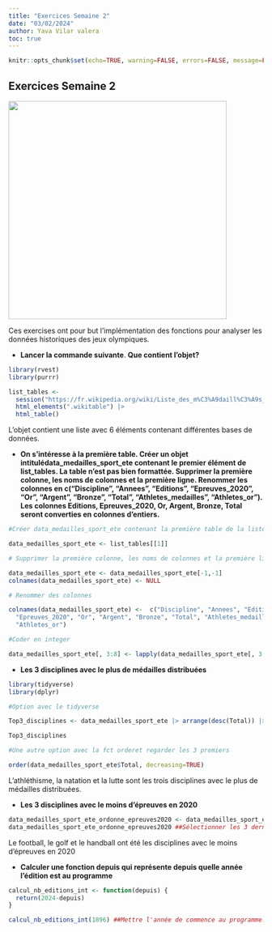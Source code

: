 ```yaml
---
title: "Exercices Semaine 2"
date: "03/02/2024"
author: Yava Vilar valera
toc: true
---
```


```r
knitr::opts_chunk$set(echo=TRUE, warning=FALSE, errors=FALSE, message=FALSE, results=TRUE, fig.width=8, fig.height=6)
```

## Exercices Semaine 2

![](images/clipboard-767475626.png){fig-align="center" width="431"}

Ces exercises ont pour but l'implémentation des fonctions pour analyser les données historiques des jeux olympiques.

-   **Lancer la commande suivante**. **Que contient l'objet?**

```r

library(rvest)
library(purrr)

list_tables <-
  session("https://fr.wikipedia.org/wiki/Liste_des_m%C3%A9daill%C3%A9s_olympiques") |>
  html_elements(".wikitable") |>
  html_table()
```

L'objet contient une liste avec 6 éléments contenant différentes bases de données.

-   **On s'intéresse à la première table. Créer un objet intitulédata_medailles_sport_ete contenant le premier élément de list_tables. La table n’est pas bien formattée. Supprimer la première colonne, les noms de colonnes et la première ligne. Renommer les colonnes en c("Discipline", "Annees", "Editions", "Epreuves_2020", "Or", "Argent", "Bronze", "Total", "Athletes_medailles", "Athletes_or"). Les colonnes Editions, Epreuves_2020, Or, Argent, Bronze, Total seront converties en colonnes d’entiers.**

```r
#Créer data_medailles_sport_ete contenant la première table de la liste 

data_medailles_sport_ete <- list_tables[[1]]

# Supprimer la première colonne, les noms de colonnes et la première ligne

data_medailles_sport_ete <- data_medailles_sport_ete[-1,-1]
colnames(data_medailles_sport_ete) <- NULL

# Renommer des colonnes 

colnames(data_medailles_sport_ete) <-  c("Discipline", "Annees", "Editions",
  "Epreuves_2020", "Or", "Argent", "Bronze", "Total", "Athletes_medailles",
  "Athletes_or")

#Coder en integer 

data_medailles_sport_ete[, 3:8] <- lapply(data_medailles_sport_ete[, 3:8], as.integer)

```

-   **Les 3 disciplines avec le plus de médailles distribuées**

```r
library(tidyverse)
library(dplyr)

#Option avec le tidyverse

Top3_disciplines <- data_medailles_sport_ete |> arrange(desc(Total)) |> slice(1:3)

Top3_disciplines

#Une autre option avec la fct orderet regarder les 3 premiers

order(data_medailles_sport_ete$Total, decreasing=TRUE)


```

L'athléthisme, la natation et la lutte sont les trois disciplines avec le plus de médailles distribuées.

-   **Les 3 disciplines avec le moins d'épreuves en 2020**

```r
data_medailles_sport_ete_ordonne_epreuves2020 <- data_medailles_sport_ete |> arrange(Epreuves_2020) |> slice(1:3)
data_medailles_sport_ete_ordonne_epreuves2020 ##Sélectionner les 3 dernières

```

Le football, le golf et le handball ont été les disciplines avec le moins d'épreuves en 2020

-   **Calculer une fonction depuis qui représente depuis quelle année l'édition est au programme**

```r
calcul_nb_editions_int <- function(depuis) {
  return(2024-depuis)
}

calcul_nb_editions_int(1896) ##Mettre l'année de commence au programme.

```

```         
```
